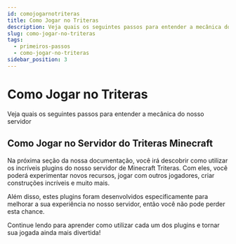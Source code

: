 ```yaml
---
id: comojogarnotriteras
title: Como Jogar no Triteras
description: Veja quais os seguintes passos para entender a mecânica do nosso servidor
slug: como-jogar-no-triteras
tags:
  - primeiros-passos
  - como-jogar-no-triteras
sidebar_position: 3
---
```


# Como Jogar no Triteras

Veja quais os seguintes passos para entender a mecânica do nosso servidor

## Como Jogar no Servidor do Triteras Minecraft

Na próxima seção da nossa documentação, você irá descobrir como utilizar os incríveis plugins do nosso servidor de Minecraft Triteras. Com eles, você poderá experimentar novos recursos, jogar com outros jogadores, criar construções incríveis e muito mais.

Além disso, estes plugins foram desenvolvidos especificamente para melhorar a sua experiência no nosso servidor, então você não pode perder esta chance.

Continue lendo para aprender como utilizar cada um dos plugins e tornar sua jogada ainda mais divertida!
